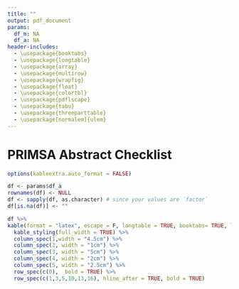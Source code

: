 ```yaml
---
title: ""
output: pdf_document
params:
  df_m: NA
  df_a: NA
header-includes:
  - \usepackage{booktabs}
  - \usepackage{longtable}
  - \usepackage{array}
  - \usepackage{multirow}
  - \usepackage{wrapfig}
  - \usepackage{float}
  - \usepackage{colortbl}
  - \usepackage{pdflscape}
  - \usepackage{tabu}
  - \usepackage{threeparttable}
  - \usepackage[normalem]{ulem}
---
```


# PRIMSA Abstract Checklist

``` r
options(kableextra.auto_format = FALSE)

df <- params$df_a
rownames(df) <- NULL
df <- sapply(df, as.character) # since your values are `factor`
df[is.na(df)] <- ""

df %>% 
kable(format = "latex", escape = F, longtable = TRUE, booktabs= TRUE, linesep = "\\addlinespace") %>% 
  kable_styling(full_width = TRUE) %>%
  column_spec(1,width = "4.5cm") %>%
  column_spec(2, width = "1cm") %>%
  column_spec(3, width = "5cm") %>%
  column_spec(4, width = "2cm") %>%
  column_spec(5, width = "2.5cm") %>%
  row_spec(c(0),  bold = TRUE) %>%
  row_spec(c(1,3,5,10,13,16), hline_after = TRUE, bold = TRUE)

```
